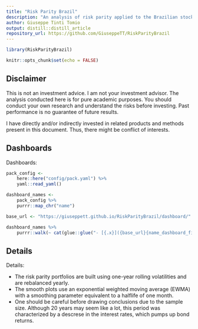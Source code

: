 ```yaml
---
title: "Risk Parity Brazil"
description: "An analysis of risk parity applied to the Brazilian stock market."
author: Giuseppe Tinti Tomio
output: distill::distill_article
repository_url: https://github.com/GiuseppeTT/RiskParityBrazil
---
```


```r
library(RiskParityBrazil)

knitr::opts_chunk$set(echo = FALSE)
```

## Disclaimer
This is not an investment advice. I am not your investment advisor. The analysis conducted here is for pure academic purposes. You should conduct your own research and understand the risks before investing. Past performance is no guarantee of future results.

I have directly and/or indirectly invested in related products and methods present in this document. Thus, there might be conflict of interests.

## Dashboards
Dashboards:

```r
pack_config <-
    here::here("config/pack.yaml") %>%
    yaml::read_yaml()

dashboard_names <-
    pack_config %>%
    purrr::map_chr("name")

base_url <- "https://giuseppett.github.io/RiskParityBrazil/dashboard/"

dashboard_names %>%
    purrr::walk(~ cat(glue::glue("- [{.x}]({base_url}{name_dashboard_file(.x)})\n\n")))
```

## Details
Details:

- The risk parity portfolios are built using one-year rolling volatilities and are rebalanced yearly.
- The smooth plots use an exponential weighted moving average (EWMA) with a smoothing parameter equivalent to a halflife of one month.
- One should be careful before drawing conclusions due to the sample size. Although 20 years may seem like a lot, this period was characterized by a descrese in the interest rates, which pumps up bond returns.
